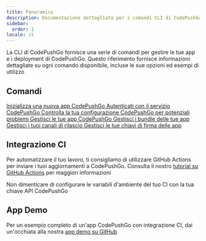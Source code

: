 ```yaml
---
title: Panoramica
description: Documentazione dettagliata per i comandi CLI di CodePushGo
sidebar:
  order: 1
locale: it
---
```



La CLI di CodePushGo fornisce una serie di comandi per gestire le tue app e i deployment di CodePushGo. Questo riferimento fornisce informazioni dettagliate su ogni comando disponibile, incluse le sue opzioni ed esempi di utilizzo

## Comandi

<CardGrid stagger>
  <a href="/docs/cli/reference/init/">
    <Card title="init" icon="rocket">
      Inizializza una nuova app CodePushGo
    </Card>
  </a>

  <a href="/login/">
    <Card title="login" icon="approve-check">
      Autenticati con il servizio CodePushGo
    </Card>
  </a>

  <a href="/docs/cli/reference/doctor/">
    <Card title="doctor" icon="approve-check-circle">
      Controlla la tua configurazione CodePushGo per potenziali problemi
    </Card>
  </a>

  <a href="/docs/cli/reference/app/">
    <Card title="app" icon="seti:default">
      Gestisci le tue app CodePushGo
    </Card>
  </a>

  <a href="/docs/cli/reference/bundle/">
    <Card title="bundle" icon="seti:html">
      Gestisci i bundle delle tue app
    </Card>
  </a>

  <a href="/docs/cli/reference/channel/">
    <Card title="channel" icon="seti:git">
      Gestisci i tuoi canali di rilascio
    </Card>
  </a>

  <a href="/docs/cli/reference/key/">
    <Card title="key" icon="seti:lock">
      Gestisci le tue chiavi di firma delle app
    </Card>
  </a>
</CardGrid>

## Integrazione CI

Per automatizzare il tuo lavoro, ti consigliamo di utilizzare GitHub Actions per inviare i tuoi aggiornamenti a CodePushGo. Consulta il nostro [tutorial su GitHub Actions](https://capgo.app/blog/automatic-build-and-release-with-github-actions/) per maggiori informazioni

Non dimenticare di configurare le variabili d'ambiente del tuo CI con la tua chiave API CodePushGo

## App Demo

Per un esempio completo di un'app CodePushGo con integrazione CI, dai un'occhiata alla nostra [app demo su GitHub](https://github.com/Cap-go/demo-app/)
